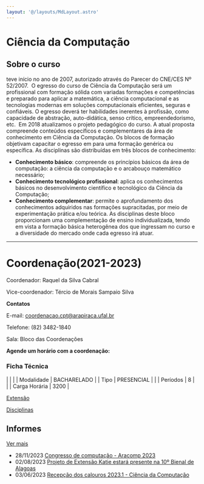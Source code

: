 ```yaml
---
layout: '@/layouts/MdLayout.astro'
---
```



# Ciência da Computação

## Sobre o curso

teve início no ano de 2007, autorizado através do Parecer do CNE/CES Nº 52/2007. 
O egresso do curso de Ciência da Computação será um profissional com formação sólida
com variadas formações e competências e preparado para aplicar a matemática, a ciência
computacional e as tecnologias modernas em soluções computacionais eficientes, seguras
e confiáveis. O egresso deverá ter habilidades inerentes à profissão, como capacidade
de abstração, auto-didática, senso crítico, empreendedorismo, etc.  Em 2018 atualizamos
o projeto pedagógico do curso. A atual proposta compreende conteúdos específicos
e complementares da área de conhecimento em Ciência da Computação. Os blocos de formação
objetivam capacitar o egresso em para uma formação​ ​genérica ou específica. As disciplinas
são distribuídas em três blocos de conhecimento:

- **​Conhecimento básico**: compreende os princípios básicos da área de computação: a ciência da computação e o arcabouço matemático necessário;
- **Conhecimento tecnológico profissional**: aplica os conhecimentos básicos no desenvolvimento científico e tecnológico da Ciência da Computação;
- **Conhecimento complementar**: permite o aprofundamento dos conhecimentos adquiridos nas formações supracitadas, por meio de experimentação prática e/ou teórica. As disciplinas deste bloco proporcionam uma complementação de ensino individualizada, tendo em vista a formação básica heterogênea dos que ingressam no curso e a diversidade do mercado onde cada egresso irá atuar.

---

# Coordenação(2021-2023)

Coordenador: Raquel da Silva Cabral

Vice-coordenador: Tércio de Morais Sampaio Silva

**Contatos**

E-mail: [coordenacao.cpt@arapiraca.ufal.br](mailto:coordenaca.cpt@arapiraca.ufal.br)

Telefone: (82) 3482-1840

Sala: Bloco das Coordenações

**Agende um horário com a coordenação:**

### Ficha Técnica

|
| |
| Modalidade | BACHARELADO |
| Tipo | PRESENCIAL |
|
| Períodos | 8 |
|
| Carga Horária | 3200 |

[Extensão](extensao)

[Disciplinas](disciplinas-1)

## Informes

[Ver mais](institucional/informes)

- 28/11/2023
  [Congresso de computação - Aracomp 2023](institucional/informes/aracomp-2023)
- 02/08/2023
  [Projeto de Extensão Katie estará presente na 10º Bienal de Alagoas](institucional/informes/katie-na-bienal)
- 03/06/2023
  [Recepção dos calouros 2023.1 - Ciência da Computação](institucional/informes/recepcao-dos-calouros-2023-1-ciencia-da-computacao)
